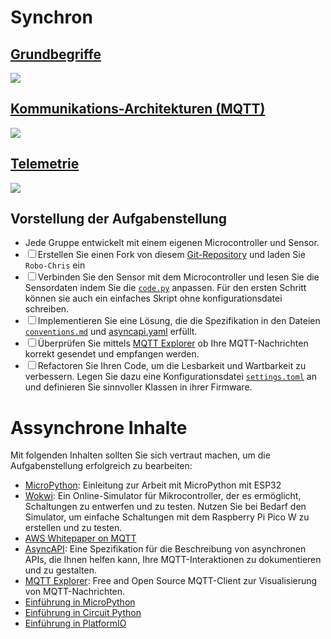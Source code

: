 # Synchron

## [Grundbegriffe](https://jhumci.github.io/2024_SoSe_IoT1/IoT_1_Grundbegriffe/#)

![](images/IoTNetwork.svg)

## [Kommunikations-Architekturen (MQTT)](https://jhumci.github.io/2024_SoSe_IoT1/IoT_4_Architekturen/)

![](images/BrokerSequence.png)


## [Telemetrie](https://jhumci.github.io/2023_WiSe_IoT2/IoT_8_Telemetrie/)

![](images/raspberry_pi_Pico-R3-Pinout-narrow.png)


## Vorstellung der Aufgabenstellung

- Jede Gruppe entwickelt mit einem eigenen Microcontroller und Sensor.
- [ ] Erstellen Sie einen Fork von diesem [Git-Repository](https://github.com/jhumci/MECH-M-3-IIoT) und laden Sie `Robo-Chris` ein
- [ ] Verbinden Sie den Sensor mit dem Microcontroller und lesen Sie die Sensordaten indem Sie die [`code.py`](https://github.com/jhumci/MECH-M-3-IIoT/blob/main/src/raspi_firmware/code.py) anpassen. Für den ersten Schritt können sie auch ein einfaches Skript ohne konfigurationsdatei schreiben.
- [ ] Implementieren Sie eine Lösung, die die Spezifikation in den Dateien [`conventions.md`](https://github.com/jhumci/MECH-M-3-IIoT/blob/main/docs/iot-specs/conventions.md) und [asyncapi.yaml](https://github.com/jhumci/MECH-M-3-IIoT/blob/main/docs/iot-specs/asyncapi.yaml) erfüllt.
- [ ] Überprüfen Sie mittels [MQTT Explorer](https://mqtt-explorer.com/) ob Ihre MQTT-Nachrichten korrekt gesendet und empfangen werden.
- [ ] Refactoren Sie Ihren Code, um die Lesbarkeit und Wartbarkeit zu verbessern. Legen Sie dazu eine Konfigurationsdatei [`settings.toml`](https://github.com/jhumci/MECH-M-3-IIoT/blob/main/src/raspi_firmware/settings.toml) an und definieren Sie sinnvoller Klassen in ihrer Firmware.

# Assynchrone Inhalte

Mit folgenden Inhalten sollten Sie sich vertraut machen, um die Aufgabenstellung erfolgreich zu bearbeiten:

- [MicroPython](https://mciwing.github.io/micropython/): Einleitung zur Arbeit mit MicroPython mit ESP32
- [Wokwi](https://wokwi.com/projects/new/micropython-pi-pico-w): Ein Online-Simulator für Mikrocontroller, der es ermöglicht, Schaltungen zu entwerfen und zu testen. Nutzen Sie bei Bedarf den Simulator, um einfache Schaltungen mit dem Raspberry Pi Pico W zu erstellen und zu testen.
- [AWS Whitepaper on MQTT](https://docs.aws.amazon.com/whitepapers/latest/designing-mqtt-topics-aws-iot-core/mqtt-design-best-practices.html)
- [AsyncAPI](https://www.asyncapi.com/en): Eine Spezifikation für die Beschreibung von asynchronen APIs, die Ihnen helfen kann, Ihre MQTT-Interaktionen zu dokumentieren und zu gestalten.
- [MQTT Explorer](https://mqtt-explorer.com/): Free and Open Source MQTT-Client zur Visualisierung von MQTT-Nachrichten.
- [Einführung in MicroPython](https://docs.micropython.org/en/latest/esp32/tutorial/intro.html)
- [Einführung in Circuit Python](https://learn.adafruit.com/welcome-to-circuitpython)
- [Einführung in PlatformIO](https://docs.platformio.org/en/latest/)
